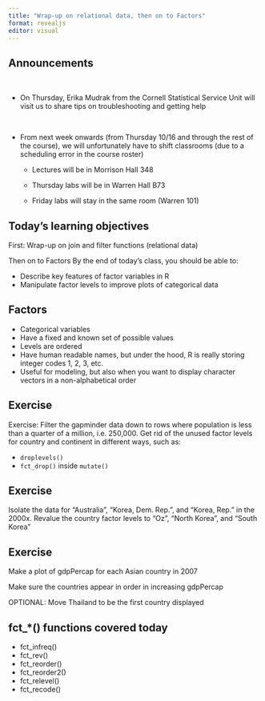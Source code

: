 ```yaml
---
title: "Wrap-up on relational data, then on to Factors"
format: revealjs
editor: visual
---
```


## Announcements

<br>

::: incremental
-   On Thursday, Erika Mudrak from the Cornell Statistical Service Unit will visit us to share tips on troubleshooting and getting help
:::

<br>

::: incremental
-   From next week onwards (from Thursday 10/16 and through the rest of the course), we will unfortunately have to shift classrooms (due to a scheduling error in the course roster)

    -   Lectures will be in Morrison Hall 348

    -   Thursday labs will be in Warren Hall B73

    -   Friday labs will stay in the same room (Warren 101)
:::

## Today's learning objectives

First: Wrap-up on join and filter functions (relational data)

Then on to Factors By the end of today's class, you should be able to:

-   Describe key features of factor variables in R
-   Manipulate factor levels to improve plots of categorical data

## Factors

-   Categorical variables
-   Have a fixed and known set of possible values
-   Levels are ordered
-   Have human readable names, but under the hood, R is really storing integer codes 1, 2, 3, etc.
-   Useful for modeling, but also when you want to display character vectors in a non-alphabetical order

## Exercise

Exercise: Filter the gapminder data down to rows where population is less than a quarter of a million, i.e. 250,000. Get rid of the unused factor levels for country and continent in different ways, such as:

-   `droplevels()`
-   `fct_drop()` inside `mutate()`

## Exercise

Isolate the data for "Australia", "Korea, Dem. Rep.", and "Korea, Rep." in the 2000x. Revalue the country factor levels to "Oz", "North Korea", and "South Korea"

## Exercise

Make a plot of gdpPercap for each Asian country in 2007

Make sure the countries appear in order in increasing gdpPercap

OPTIONAL: Move Thailand to be the first country displayed

## fct\_\*() functions covered today

-   fct_infreq()
-   fct_rev()
-   fct_reorder()
-   fct_reorder2()
-   fct_relevel()
-   fct_recode()
